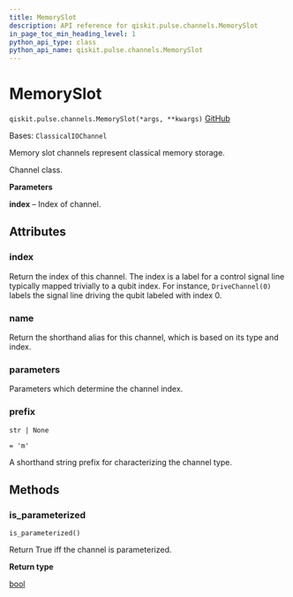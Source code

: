 ```yaml
---
title: MemorySlot
description: API reference for qiskit.pulse.channels.MemorySlot
in_page_toc_min_heading_level: 1
python_api_type: class
python_api_name: qiskit.pulse.channels.MemorySlot
---
```


# MemorySlot

<span id="qiskit.pulse.channels.MemorySlot" />

`qiskit.pulse.channels.MemorySlot(*args, **kwargs)` [GitHub](https://github.com/qiskit/qiskit/tree/stable/1.0/qiskit/pulse/channels.py "view source code")

Bases: `ClassicalIOChannel`

Memory slot channels represent classical memory storage.

Channel class.

**Parameters**

**index** – Index of channel.

## Attributes

<span id="qiskit.pulse.channels.MemorySlot.index" />

### index

Return the index of this channel. The index is a label for a control signal line typically mapped trivially to a qubit index. For instance, `DriveChannel(0)` labels the signal line driving the qubit labeled with index 0.

<span id="qiskit.pulse.channels.MemorySlot.name" />

### name

Return the shorthand alias for this channel, which is based on its type and index.

<span id="qiskit.pulse.channels.MemorySlot.parameters" />

### parameters

Parameters which determine the channel index.

<span id="qiskit.pulse.channels.MemorySlot.prefix" />

### prefix

`str | None`

`= 'm'`

A shorthand string prefix for characterizing the channel type.

## Methods

### is\_parameterized

<span id="qiskit.pulse.channels.MemorySlot.is_parameterized" />

`is_parameterized()`

Return True iff the channel is parameterized.

**Return type**

[bool](https://docs.python.org/3/library/functions.html#bool "(in Python v3.12)")

